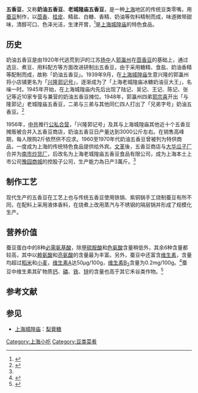 {{Infobox Prepared Food
| name             = 五香豆
| image            = 
| caption          =  
| alternate_name   = 奶油五香豆、老城隍庙五香豆
| country          = [[中国|中国]]
| region           = 上海城隍庙
| creator          = 郭瀛州
| course           = 
| served           = 
| main_ingredient  = 蚕豆
| variations       = 
| calories         = 
| other            = 
}} 
{{中国非物质文化遗产
|级别 = 省
|省区市 = 上海市
|名称 = 五香豆制作技艺
|图片 = 
|申报地区或单位 = [[黄浦区|黄浦区]]
|分类 = 传统技艺
|序号 = 102
|编号项目 = Ⅷ-29
|登录时间 = 2009年
}}
'''五香豆'''，又称'''奶油五香豆'''、'''老城隍庙五香豆'''，是一种[[上海|上海]]地区的传统豆类零嘴，用[[蚕豆|蚕豆]]制作，以[[茴香|茴香]]、[[桂皮|桂皮]]、精盐、白糖、香精、奶油等佐料精制而成，味道微带甜味，清醇可口、色泽光洁，生津开胃，<ref>{{cite web| url=http://travel.sina.com.cn/food/2008-11-27/185439436.shtml| title=清淡鲜美的上海传统小吃：奶油五香豆| publisher=新浪旅游| date=2008-11-27| accessdate=| archive-date=2019-08-01| archive-url=https://web.archive.org/web/20190801064523/http://travel.sina.com.cn/food/2008-11-27/185439436.shtml| dead-url=no}}</ref>是[[上海城隍庙|上海城隍庙]]的特色食品。

==历史==

奶油五香豆是由1920年代逃荒到沪的江苏[[扬中|扬中]]人[[郭瀛州|郭瀛州]]在[[茴香豆|茴香豆]]的基础上，通过选豆、煮豆、用料配方等方面改进研制出五香豆，由于采用糖精、食盐、奶油香精等配制而成，故称「奶油五香豆」。1939年9月，在[[上海城隍庙|上海城隍庙]]生意兴隆的郭瀛州将小店铺更名为「[[兴隆郭记号|兴隆郭记号]]」，逐渐成为了「上海老城隍庙冰糖奶油豆大王」，名噪一时。1945年开始，在上海城隍庙内先后出现了陆记、吴记、王记、陈记、张记等近10家专营与兼营的奶油五香豆摊位。1948年，郭瀛州四弟[[郭宗喜|郭宗喜]]开出「与隆郭记」老城隍庙五香豆，二弟与三弟与其他同仁四人打出了「兄弟字号」奶油五香豆。<ref name="五香豆">{{cite web| url=http://travel.sina.com.cn/food/p/2008-11-27/212439446.shtml| title=谁成就了奶油五香豆| publisher=新浪旅游| date=2008-11-27| accessdate=| archive-date=2016-03-04| archive-url=https://web.archive.org/web/20160304192525/http://travel.sina.com.cn/food/p/2008-11-27/212439446.shtml| dead-url=no}}</ref>

1956年，[[中共|中共]]推行[[公私合营|公私合营]]，「兴隆郭记号」及其与上海城隍庙其他近十个五香豆摊贩被合并入五香豆商店，奶油五香豆日产量达到3000公斤左右。在销售高峰期，每人限购2斤依然供不应求。1960至1970年代奶油五香豆曾被列为特供商品，一度成为上海的传统特色食品提供给外宾。[[文革|文革]]後，五香豆商店与[[大华瓜子厂|大华瓜子厂]]合并为[[南市炒货厂|南市炒货厂]]，后改名为上海老城隍庙五香豆食品有限公司，成为上海本土上市公司[[豫园商城|豫园商城]]的控股子公司，生产能力為日产3萬斤。<ref name="五香豆"/>

==制作工艺==
现代生产的五香豆在工艺上也与传统五香豆使用铁锅、紫铜锅手工烧制蚕豆有所不同，在配料上采用液体香料，在烧煮上改用蒸汽与不锈钢的隔层锅并形成了规模化生产。

==营养价值==
蚕豆蛋白中的8种[[必需氨基酸|必需氨基酸]]，除[[甲硫胺酸|甲硫胺酸]]和[[色氨酸|色氨酸]]含量稍低外，其余6种含量都较高，其中以[[赖氨酸|赖氨酸]]和[[亮氨酸|亮氨酸]]的含量最为丰富。另外，蚕豆中还富含[[维生素|维生素]]，含量均超过[[稻|稻米]]和[[小麦|小麦]]，[[维生素A|维生素A]]达50μg/100g，[[维生素B2|维生素B<sub>2</sub>]]含量为0.2mg/100g。<ref name="五香豆2">{{cite book | language = 中文 | author = 吴春芳| coauthors =等| title = 蚕豆对改善居民营养的作用| url =  | date = 2006年第12卷 | location =  | publisher = 《中国食物与营养》杂志 | id =  | isbn =  | pages = 51-53页 }}</ref>蚕豆中维生素其矿物质[[钙|钙]]、[[磷|磷]]、[[铁|铁]]、[[锌|锌]]的含量也高于其它禾谷类作物。<ref name="五香豆3">{{cite book | language = 中文 | author = 张洁| coauthors =徐桂花 黄蓉| title = 酥脆蚕豆休闲食品的研制| url =  | date = 2010年第9期 | location =  | publisher = 《粮食与饲料工业》杂志 | id =  | isbn =  | pages = 34-36页 }}</ref>

==参考文献==
{{Reflist}}

==参见==
*[[上海城隍庙|上海城隍庙]]：[[梨膏糖|梨膏糖]]

[[Category:上海小吃|Category:上海小吃]]
[[Category:豆类菜肴|Category:豆类菜肴]]